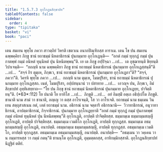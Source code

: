 ```yaml
---
title: "1.5.7.3 อุกฺโกฏนสิกฺขาปท"
tableOfContents: false
sidebar:
  order: 4
type: "tipitaka"
basket: "vi"
book: "paci"
---
```



<DynamicBreadcrumb />

<Division number="392" book="paci">

<Paragraph number="1189" book="paci">
เตน สมเยน พุทฺโธ ภควา สาวตฺถิยํ วิหรติ เชตวเน อนาถปิณฺฑิกสฺส อาราเม. เตน โข ปน สมเยน ฉพฺพคฺคิยา ภิกฺขู ชานํ ยถาธมฺมํ นิหตาธิกรณํ ปุนกมฺมาย อุกฺโกเฏนฺติ—  “อกตํ กมฺมํ ทุกฺกฏํ กมฺมํ ปุน กาตพฺพํ กมฺมํ อนิหตํ ทุนฺนิหตํ ปุน นิหนิตพฺพนฺ”ติ.
</Paragraph>

<Paragraph number="1190" book="paci">
เย เต ภิกฺขู อปฺปิจฺฉา …เป…  เต อุชฺฌายนฺติ ขิยฺยนฺติ วิปาเจนฺติ—  “กถญฺหิ นาม ฉพฺพคฺคิยา ภิกฺขู ชานํ ยถาธมฺมํ นิหตาธิกรณํ ปุนกมฺมาย อุกฺโกเฏสฺสนฺตี”ติ …เป…  “สจฺจํ กิร ตุมฺเห, ภิกฺขเว, ชานํ ยถาธมฺมํ นิหตาธิกรณํ ปุนกมฺมาย อุกฺโกเฏถา”ติ? “สจฺจํ, ภควา”ติ. วิครหิ พุทฺโธ ภควา …เป…  กถญฺหิ นาม ตุมฺเห, โมฆปุริสา, ชานํ ยถาธมฺมํ นิหตาธิกรณํ ปุนกมฺมาย อุกฺโกเฏสฺสถ. เนตํ, โมฆปุริสา, อปฺปสนฺนานํ วา ปสาทาย …เป…  เอวญฺจ ปน, ภิกฺขเว, อิมํ สิกฺขาปทํ อุทฺทิเสยฺยาถ—
</Paragraph>

</Division>
<Division number="393" book="paci">

<Paragraph number="1191" book="paci">
<Emphasis>“โย ปน ภิกฺขุ ชานํ ยถาธมฺมํ นิหตาธิกรณํ ปุนกมฺมาย อุกฺโกเฏยฺย, ปาจิตฺติยนฺ”</Emphasis>ติ. (*63*:<Emphasis>112</Emphasis>)
</Paragraph>

</Division>
<Division number="394" book="paci">

<Paragraph number="1192" book="paci">
<Emphasis>โย ปนา</Emphasis>ติ โย ยาทิโส …เป…  <Emphasis>ภิกฺขู</Emphasis>ติ …เป…  อยํ อิมสฺมิํ อตฺเถ อธิปฺเปโต ภิกฺขูติ.
</Paragraph>

<Paragraph number="1193" book="paci">
<Emphasis>ชานาติ</Emphasis> นาม สามํ วา ชานาติ, อญฺเญ วา ตสฺส อาโรเจนฺติ, โส วา อาโรเจติ.
</Paragraph>

<Paragraph number="1194" book="paci">
<Emphasis>ยถาธมฺมํ</Emphasis> นาม ธมฺเมน วินเยน สตฺถุสาสเนน กตํ, เอตํ ยถาธมฺมํ นาม.
</Paragraph>

<Paragraph number="1195" book="paci">
<Emphasis>อธิกรณํ</Emphasis> นาม จตฺตาริ อธิกรณานิ—  วิวาทาธิกรณํ, อนุวาทาธิกรณํ, อาปตฺตาธิกรณํ, กิจฺจาธิกรณํ.
</Paragraph>

<Paragraph number="1196" book="paci">
<Emphasis>ปุนกมฺมาย อุกฺโกเฏยฺยา</Emphasis>ติ “อกตํ กมฺมํ ทุกฺกฏํ กมฺมํ ปุนกาตพฺพํ กมฺมํ อนิหตํ ทุนฺนิหตํ ปุน นิหนิตพฺพนฺ”ติ อุกฺโกเฏติ, อาปตฺติ ปาจิตฺติยสฺส.
</Paragraph>

</Division>
<Division number="395" book="paci">

<Paragraph number="1197" book="paci">
ธมฺมกมฺเม ธมฺมกมฺมสญฺญี อุกฺโกเฏติ, อาปตฺติ ปาจิตฺติยสฺส. ธมฺมกมฺเม เวมติโก อุกฺโกเฏติ, อาปตฺติ ทุกฺกฏสฺส. ธมฺมกมฺเม อธมฺมกมฺมสญฺญี อุกฺโกเฏติ, อนาปตฺติ. อธมฺมกมฺเม ธมฺมกมฺมสญฺญี, อาปตฺติ ทุกฺกฏสฺส. อธมฺมกมฺเม เวมติโก, อาปตฺติ ทุกฺกฏสฺส. อธมฺมกมฺเม อธมฺมกมฺมสญฺญี, อนาปตฺติ.
</Paragraph>

</Division>
<Division number="396" book="paci">

<Paragraph number="1198" book="paci">
อนาปตฺติ—  “อธมฺเมน วา วคฺเคน วา น กมฺมารหสฺส วา กมฺมํ กตนฺ”ติ ชานนฺโต อุกฺโกเฏติ, อุมฺมตฺตกสฺส, อาทิกมฺมิกสฺสาติ.

</Paragraph>
</Division>

<Paragraph number="1199" type="center" book="paci">
อุกฺโกฏนสิกฺขาปทํ นิฏฺฐิตํ ตติยํ.
</Paragraph>